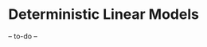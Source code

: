 # Deterministic Linear Models {#lmDeterministic}

-- to-do --

<!-- - modeling in general -->

<!-- - single pred -->
<!-- - multiple pred  -->

<!-- We have finished a nice book. -->


<!--
Contrast coding:
https://stats.idre.ucla.edu/r/library/r-library-contrast-coding-systems-for-categorical-variables
- Shravan et al.'s paper on it
-->